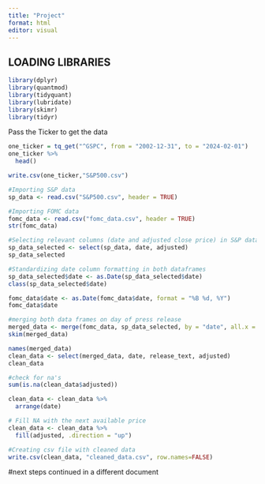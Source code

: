 ```yaml
---
title: "Project"
format: html
editor: visual
---
```


## LOADING LIBRARIES

```r
library(dplyr)
library(quantmod)
library(tidyquant)
library(lubridate)
library(skimr)
library(tidyr)

```

Pass the Ticker to get the data

```r
one_ticker = tq_get("^GSPC", from = "2002-12-31", to = "2024-02-01")
one_ticker %>% 
  head()
```

```r
write.csv(one_ticker,"S&P500.csv")
```

```r
#Importing S&P data
sp_data <- read.csv("S&P500.csv", header = TRUE)

#Importing FOMC data
fomc_data <- read.csv("fomc_data.csv", header = TRUE)
str(fomc_data)
```

```r
#Selecting relevant columns (date and adjusted close price) in S&P data
sp_data_selected <- select(sp_data, date, adjusted)
sp_data_selected

#Standardizing date column formatting in both dataframes
sp_data_selected$date <- as.Date(sp_data_selected$date)
class(sp_data_selected$date)

fomc_data$date <- as.Date(fomc_data$date, format = "%B %d, %Y")
fomc_data$date
```

```r
#merging both data frames on day of press release
merged_data <- merge(fomc_data, sp_data_selected, by = "date", all.x = TRUE)
skim(merged_data)
```

```r
names(merged_data)
clean_data <- select(merged_data, date, release_text, adjusted)
clean_data
```

```r
#check for na's
sum(is.na(clean_data$adjusted))
```

```r
clean_data <- clean_data %>% 
  arrange(date)

# Fill NA with the next available price
clean_data <- clean_data %>%
  fill(adjusted, .direction = "up")
```

```r
#Creating csv file with cleaned data
write.csv(clean_data, "cleaned_data.csv", row.names=FALSE)
```

#next steps continued in a different document
